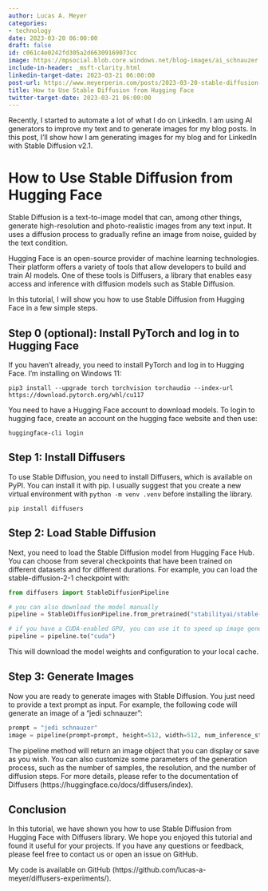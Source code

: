 ```yaml
---
author: Lucas A. Meyer
categories:
- technology
date: 2023-03-20 06:00:00
draft: false
id: c061c4e0242fd305a2d66309169073cc
image: https://mpsocial.blob.core.windows.net/blog-images/ai_schnauzer.png
include-in-header: _msft-clarity.html
linkedin-target-date: 2023-03-21 06:00:00
post-url: https://www.meyerperin.com/posts/2023-03-20-stable-diffusion-with-diffusers.html
title: How to Use Stable Diffusion from Hugging Face
twitter-target-date: 2023-03-21 06:00:00
---
```


Recently, I started to automate a lot of what I do on LinkedIn. I am using AI generators to improve my text and to generate images for my blog posts. In this post, I'll show how I am generating images for my blog and for LinkedIn with Stable Diffusion v2.1.

# How to Use Stable Diffusion from Hugging Face

Stable Diffusion is a text-to-image model that can, among other things, generate high-resolution and photo-realistic images from any text input. It uses a diffusion process to gradually refine an image from noise, guided by the text condition. 

Hugging Face is an open-source provider of machine learning technologies. Their platform offers a variety of tools that allow developers to build and train AI models. One of these tools is Diffusers, a library that enables easy access and inference with diffusion models such as Stable Diffusion.

In this tutorial, I will show you how to use Stable Diffusion from Hugging Face in a few simple steps.

## Step 0 (optional): Install PyTorch and log in to Hugging Face

If you haven't already, you need to install PyTorch and log in to Hugging Face. I'm installing on Windows 11:

```
pip3 install --upgrade torch torchvision torchaudio --index-url https://download.pytorch.org/whl/cu117
```

You need to have a Hugging Face account to download models. To login to hugging face, create an account on the hugging face website and then use:

```
huggingface-cli login
```

## Step 1: Install Diffusers

To use Stable Diffusion, you need to install Diffusers, which is available on PyPI. You can install it with pip. I usually suggest that you create a new virtual environment with `python -m venv .venv` before installing the library.

```
pip install diffusers
```

## Step 2: Load Stable Diffusion

Next, you need to load the Stable Diffusion model from Hugging Face Hub. You can choose from several checkpoints that have been trained on different datasets and for different durations. For example, you can load the stable-diffusion-2-1 checkpoint with:

```python
from diffusers import StableDiffusionPipeline

# you can also download the model manually
pipeline = StableDiffusionPipeline.from_pretrained("stabilityai/stable-diffusion-2-1-base")

# if you have a CUDA-enabled GPU, you can use it to speed up image generation quite a lot
pipeline = pipeline.to("cuda")

```

This will download the model weights and configuration to your local cache.

## Step 3: Generate Images

Now you are ready to generate images with Stable Diffusion. You just need to provide a text prompt as input. For example, the following code will generate an image of a "jedi schnauzer":

```python
prompt = "jedi schnauzer"
image = pipeline(prompt=prompt, height=512, width=512, num_inference_steps=80, guidance_scale=7.5).images[0]
```

The pipeline method will return an image object that you can display or save as you wish. You can also customize some parameters of the generation process, such as the number of samples, the resolution, and the number of diffusion steps. For more details, please refer to the documentation of Diffusers (https://huggingface.co/docs/diffusers/index).

## Conclusion

In this tutorial, we have shown you how to use Stable Diffusion from Hugging Face with Diffusers library. We hope you enjoyed this tutorial and found it useful for your projects. If you have any questions or feedback, please feel free to contact us or open an issue on GitHub.

My code is available on GitHub (https://github.com/lucas-a-meyer/diffusers-experiments/).

